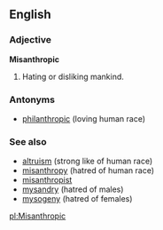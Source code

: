 ==English==

===Adjective===
'''Misanthropic'''
#Hating or disliking mankind.

===Antonyms===
*[[philanthropic]] (loving human race)

===See also===
*[[altruism]] (strong like of human race)
*[[misanthropy]] (hatred of human race)
*[[misanthropist]]
*[[mysandry]] (hatred of males)
*[[mysogeny]] (hatred of females)

[[pl:Misanthropic]]